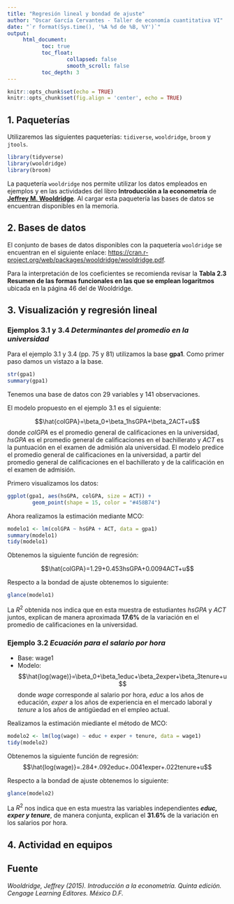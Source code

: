```yaml
---
title: "Regresión lineal y bondad de ajuste"
author: "Oscar García Cervantes - Taller de economía cuantitativa VI"
date: "`r format(Sys.time(), '%A %d de %B, %Y')`"
output:
     html_document:
           toc: true
           toc_float:
                   collapsed: false
                   smooth_scroll: false
           toc_depth: 3       
---
```


```r
knitr::opts_chunk$set(echo = TRUE)
knitr::opts_chunk$set(fig.align = 'center', echo = TRUE)
```

## 1. Paqueterías

Utilizaremos las siguientes paqueterías: `tidiverse`, `wooldridge`, `broom` y `jtools`.

```r
library(tidyverse)
library(wooldridge)
library(broom)
```

La paquetería `wooldridge` nos permite utilizar los datos empleados en ejemplos y en las actividades del libro **Introducción a la econometría** de [**Jeffrey M. Wooldridge**](https://twitter.com/jmwooldridge). Al cargar esta paquetería las bases de datos se encuentran disponibles en la memoria.

## 2. Bases de datos

El conjunto de bases de datos disponibles con la paquetería `wooldridge` se encuentran en el siguiente enlace: <https://cran.r-project.org/web/packages/wooldridge/wooldridge.pdf>.

Para la interpretación de los coeficientes se recomienda revisar la **Tabla 2.3 Resumen de las formas funcionales en las que se emplean logaritmos** ubicada en la página 46 del de Wooldridge.

## 3. Visualización y regresión lineal

### Ejemplos 3.1 y 3.4 *Determinantes del promedio en la universidad*

Para el ejemplo 3.1 y 3.4 (pp. 75 y 81) utilizamos la base **gpa1**. Como primer paso damos un vistazo a la base.

```r
str(gpa1)
summary(gpa1)
```

Tenemos una base de datos con 29 variables y 141 observaciones.

El modelo propuesto en el ejemplo 3.1 es el siguiente:

$$\hat{colGPA}=\beta_0+\beta_1hsGPA+\beta_2ACT+u$$ 
donde $colGPA$ es el promedio general de calificaciones en la universidad, $hsGPA$ es el promedio general de calificaciones en el bachillerato y $ACT$ es la puntuación en el examen de admisión ala universidad. El modelo predice el promedio general de calificaciones en la universidad, a partir del promedio general de calificaciones en el bachillerato y de la calificación en el examen de admisión.

Primero visualizamos los datos:

```r
ggplot(gpa1, aes(hsGPA, colGPA, size = ACT)) +
        geom_point(shape = 15, color = "#458B74")
```

Ahora realizamos la estimación mediante MCO:

```r
modelo1 <- lm(colGPA ~ hsGPA + ACT, data = gpa1)
summary(modelo1)
tidy(modelo1)
```

Obtenemos la siguiente función de regresión:

$$\hat{colGPA}=1.29+0.453hsGPA+0.0094ACT+u$$

Respecto a la bondad de ajuste obtenemos lo siguiente:

```r
glance(modelo1)
```

La $R^2$ obtenida nos indica que en esta muestra de estudiantes $hsGPA$ y $ACT$ juntos, explican de manera aproximada **17.6%** de la variación en el promedio de calificaciones en la universidad. 



### Ejemplo 3.2 *Ecuación para el salario por hora*

- Base: wage1
- Modelo:
$$\hat{log(wage)}=\beta_0+\beta_1educ+\beta_2exper+\beta_3tenure+u$$
donde $wage$ corresponde al salario por hora, $educ$ a los años de educación, $exper$ a los años de experiencia en el mercado laboral y $tenure$ a los años de antigüedad en el empleo actual.

Realizamos la estimación miediante el método de MCO:

```r
modelo2 <- lm(log(wage) ~ educ + exper + tenure, data = wage1)
tidy(modelo2)
```

Obtenemos la siguiente función de regresión:
$$\hat{log(wage)}=.284+.092educ+.0041exper+.022tenure+u$$

Respecto a la bondad de ajuste obtenemos lo siguiente:

```r
glance(modelo2)
```

La $R^2$ nos indica que en esta muestra las variables independientes ___educ, exper y tenure___, de manera conjunta, explican el **31.6%** de la variación en los salarios por hora.


## 4. Actividad en equipos


## Fuente

_Wooldridge, Jeffrey (2015). Introducción a la econometría. Quinta edición. Cengage Learning Editores. México D.F._
